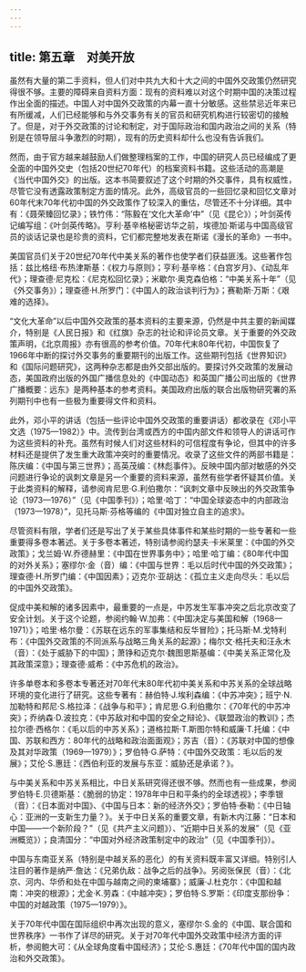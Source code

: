 ```yaml
---
---
---
```

title: 第五章　对美开放
---



虽然有大量的第二手资料，但人们对中共九大和十大之间的中国外交政策仍然研究得很不够。主要的障碍来自资料方面：现有的资料难以对这个时期中国的决策过程作出全面的描述。中国人对中国外交政策的内幕一直十分敏感。这些禁忌近年来已有所缓减，人们已经能够和与外交事务有关的官员和研究机构进行较密切的接触了。但是，对于外交政策的讨论和制定，对于国际政治和国内政治之间的关系（特别是在领导层斗争激烈的时期），现有的历史资料却什么也没有告诉我们。

然而，由于官方越来越鼓励人们做整理档案的工作，中国的研究人员已经编成了更全面的中国外交史（包括20世纪70年代）的档案资料书籍。这些活动的高潮是《当代中国外交》的出版。这本书简要叙述了这个时期的外交事件，具有权威性，尽管它没有透露政策制定方面的情况。此外，高级官员的一些回忆录和回忆文章对60年代末70年代初中国的外交政策作了较深入的重估，尽管还不十分详细。其中有：《聂荣臻回忆录》；铁竹伟：“陈毅在‘文化大革命’中”（见《昆仑》）；叶剑英传记编写组：《叶剑英传略》。亨利·基辛格秘密访华之前，埃德加·斯诺与中国高级官员的谈话记录也是珍贵的资料，它们都完整地发表在斯诺《漫长的革命》一书中。

美国官员们关于20世纪70年代中美关系的著作也使学者们获益匪浅。这些著作包括：兹比格纽·布热津斯基：《权力与原则》；亨利·基辛格：《白宫岁月》、《动乱年代》；理查德·尼克松：《尼克松回忆录》；米歇尔·奥克森伯格：“中美关系十年”（见《外交事务》）；理查德·H.所罗门：《中国人的政治谈判行为》；赛勒斯·万斯：《艰难的选择》。

“文化大革命”以后中国外交政策的基本资料的主要来源，仍然是中共主要的新闻媒介，特别是《人民日报》和《红旗》杂志的社论和评论员文章。关于重要的外交政策声明，《北京周报》亦有很高的参考价值。70年代末80年代初，中国恢复了1966年中断的探讨外交事务的重要期刊的出版工作。这些期刊包括《世界知识》和《国际问题研究》，这两种杂志都是由外交部出版的。要探讨外交政策的发展动态，美国政府出版的外国广播信息处的《中国动态》和英国广播公司出版的《世界广播概要：远东》是两种基本的参考资料。美国政府出版的联合出版物研究署的系列期刊中也有一些极为重要得文件和资料。

此外，邓小平的讲话（包括一些评论中国外交政策的重要讲话）都收录在《邓小平文选（1975—1982）》中。流传到台湾或西方的中国内部文件和领导人的讲话可作为这些资料的补充。虽然有时候人们对这些材料的可信程度有争论，但其中的许多材料还是提供了发生重大政策冲突时的重要情况。收录了这些文件的两部书籍是：陈庆编：《中国与第三世界》；高英茂编：《林彪事件》。反映中国内部对敏感的外交问题进行争论的讽刺文章是另一个重要的资料来源，虽然有些学者怀疑其价值。关于此类资料的解释，请参阅肯尼思·G.利伯撒尔：“讽刺文章中反映出的外交政策争论（1973—1976）”（见《中国季刊》）；哈里·哈丁：“中国全球姿态中的内部政治（1973—1978）”，见托马斯·芬格等编的《中国对独立自主的追求》。

尽管资料有限，学者们还是写出了关于某些具体事件和某些时期的一些专著和一些重要得多卷本著述。关于多卷本著述，特别请参阅约瑟夫·卡米莱里：《中国的外交政策》；戈兰姆·W.乔德赫里：《中国在世界事务中》；哈里·哈丁编：《80年代中国的对外关系》；塞缪尔·金（音）编：《中国与世界：毛以后时代中国的外交政策》；理查德·H.所罗门编：《中国因素》；迈克尔·亚胡达：《孤立主义走向尽头：毛以后的中国外交政策》。

促成中美和解的诸多因素中，最重要的一点是，中苏发生军事冲突之后北京改变了安全计划。关于这个论题，参阅约翰·W.加弗：《中国决定与美国和解（1968—1971）》；哈里·格尔曼：《苏联在远东的军事集结和反华冒险》；托马斯·M.戈特利布：《中国外交政策的不同派系与战略三角关系的起源》；梅尔文·格托夫和汪永木（音）：《处于威胁下的中国》；萧铮和迈克尔·魏图恩斯基编：《中美关系正常化及其政策深意》；理查德·威希：《中苏危机的政治》。

许多单卷本和多卷本专著还对70年代末80年代初中美关系和中苏关系的全球战略环境的变化进行了研究。这些专著有：赫伯特·J.埃利森编：《中苏冲突》；班宁·N.加勒特和邦尼·S.格拉泽：《战争与和平》；肯尼思·G.利伯撒尔：《70年代的中苏冲突》；乔纳森·D.波拉克：《中苏敌对和中国的安全之辩论》、《联盟政治的教训》；杰拉尔德·西格尔：《毛以后的中苏关系》；道格拉斯·T.斯图尔特和威廉·T.托编：《中国、苏联和西方：80年代的战略和政治面面观》；苏吉（音）：《苏联对中国的想像及其对华政策（1969—1979）》；罗伯特·G.萨特：《中国外交政策：毛以后的发展》；艾伦·S.惠廷：《西伯利亚的发展与东亚：威胁还是承诺？》。

与中美关系和中苏关系相比，中日关系研究得还很不够。然而也有一些成果，参阅罗伯特·E.贝德斯基：《脆弱的协定：1978年中日和平条约的全球透视》；李季银（音）：《日本面对中国》、《中国与日本：新的经济外交》；罗伯特·泰勒：《中日轴心：亚洲的一支新生力量？》。关于中日关系的重要文章，有新木内江藤：“日本和中国——一个新阶段？”（见《共产主义问题》）、“近期中日关系的发展”（见《亚洲概览》）；良清国分：“中国对外经济政策制定中的政治”（见《中国季刊》）。

中国与东南亚关系（特别是中越关系的恶化）的有关资料既丰富又详细。特别引人注目的著作是纳严·詹达：《兄弟仇敌：战争之后的战争》。另阅张保民（音）：《北京、河内、华侨和处在中国与越南之间的柬埔寨》；威廉·J.杜克尔：《中国和越南：冲突的根源》；尤金·K.劳森：《中越冲突》；罗伯特·S.罗斯：《印度支那纷争：中国的对越政策（1975—1979）》。

关于70年代中国在国际组织中再次出现的意义，塞缪尔·S.金的《中国、联合国和世界秩序》一书作了详尽的研究。关于对70年代中国外交政策中经济方面的评析，参阅鲍大可：《从全球角度看中国经济》；艾伦·S.惠廷：《70年代中国的国内政治和外交政策》。
